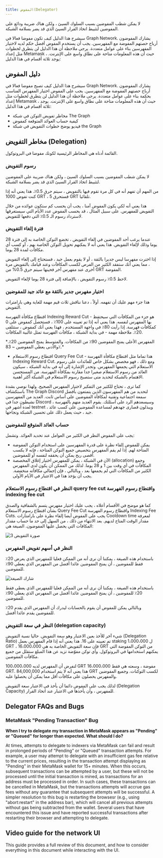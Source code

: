 ```yaml
---
title: المفوض(Delegator)
---
```


لا يمكن شطب المفوضين بسبب السلوك السيئ ، ولكن هناك ضريبة ودائع على المفوضين لتثبيط اتخاذ القرار السيئ الذي قد يضر بسلامة الشبكة.

سيشرح هذا الدليل كيف تكون مفوضا فعالا في Graph Network. يشارك المفوضون أرباح حصتهم المفوضة مع المفهرسين. يجب أن يستخدم المفوض أفضل حكم لديه لاختيار المفهرسين بناء على عوامل متعددة. يرجى ملاحظة أن هذا الدليل لن يتطرق لخطوات مثل إعداد Metamask ، حيث أن هذه المعلومات متاحة على نطاق واسع على الإنترنت. يوجد ثلاثة أقسام في هذا الدليل:

## دليل المفوض

سيشرح هذا الدليل كيف تصبح مفوضا فعالا في Graph Network. يشارك المفوضون أرباح حصتهم المفوضة مع المفهرسين. يجب على المفوض اختيار المفهرس المناسب بحكمة بناء على عوامل متعددة. يرجى ملاحظة أن هذا الدليل لن يتطرق لخطوات مثل إعداد Metamask ، حيث أن هذه المعلومات متاحة على نطاق واسع على الإنترنت. يوجد ثلاثة أقسام في هذا الدليل:

- مخاطر تفويض التوكن في شبكة The Graph
- كيفية حساب العوائد المتوقعة كمفوض
- فيديو يوضح خطوات التفويض في شبكة the Graph

## مخاطر التفويض (Delegation)

القائمة أدناه هي المخاطر الرئيسية لكونك مفوضا في البروتوكول.

### رسوم التفويض

لا يمكن شطب المفوضين بسبب السلوك السيئ ، ولكن هناك ضريبة على المفوضين لتثبيط اتخاذ القرار السيئ الذي قد يضر بسلامة الشبكة.

من المهم أن تفهم أنه في كل مرة تقوم فيها بالتفويض ، سيتم حرق 0.5٪. هذا يعني أنه إذا كنت تفوض 1000 GRT ، فستحرق 5 GRT تلقائيا.

هذا يعني أنه لكي يكون المفوض آمنا ، يجب أن يحسب كم ستكون عوائده من خلال التفويض للمفهرس. على سبيل المثال ، قد يحسب المفوض عدد الأيام التي سيستغرقها لاسترداد رسوم الـ 0.5٪ التي دفعها للتفويض.

### فترة إلغاء التفويض

عندما يرغب أحد المفوضين في إلغاء التفويض ، تخضع التوكن الخاصة به إلى فترة 28 يوما وذلك لإلغاء التفويض. هذا يعني أنه لا يمكنهم تحويل التوكن الخاصة بهم ، أو كسب أي مكافآت لمدة 28 يوما.

إذا اخترت مفهرسا ليس جديرا بالثقة ، أو لا يقوم بعمل جيد ، فستحتاج إلى إلغاء التفويض ، مما يعني أنك ستفقد الكثير من الفرص لكسب المكافآت وعند قيامك بالتفويض مرة أخرى عند مفهرس آخر فحينها سيتم حرق 0.5% من GRT المفوضة.

<div sx={{ mx: 'auto', maxWidth: '400px' }}>لاحظ 0.5٪ رسوم التفويض ، بالإضافة إلى فترة 28 يوما لإلغاء التفويض.</div>

### اختيار مفهرس جدير بالثقة مع عائد جيد للمفوضين

هذا جزء مهم عليك أن تفهمه. أولاً ، دعنا نناقش ثلاث قيم مهمة للغاية وهي بارامترات التفويض.

اقتطاع مكافأة الفهرسة Indexing Reward Cut - هو جزء من المكافآت التي سيحتفظ بها المفهرس لنفسه. هذا يعني أنه إذا تم تعيينه على 100٪ ، فستحصل كمفوض على 0 كمكافآت فهرسة. إذا رأيت 80٪ في واجهة المستخدم ، فهذا يعني أنك كمفوض ، ستتلقى 20٪. ملاحظة مهمة - في بداية الشبكة ، مكافآت الفهرسة تمثل غالبية المكافآت.

<div sx={{ mx: 'auto', maxWidth: '700px' }}>
  *المفهرس الأعلى يمنح المفوضين 90٪ من المكافآت. والمتوسط يمنح المفوضين 20٪. والأدنى يعطي المفوضين ~ 83٪.*
</div>

- اقتطاع رسوم الاستعلام Query Fee Cut - هذا تماما مثل اقتطاع مكافأة الفهرسة Indexing Reward Cut. ومع ذلك ، فهو مخصص بشكل خاص للعائدات على رسوم الاستعلام التي يجمعها المفهرس. وتجدر الإشارة إلى أنه في بداية الشبكة ، سيكون العائد من رسوم الاستعلام صغيرا جدا مقارنة بمكافأة الفهرسة. من المستحسن الاهتمام بالشبكة لتحديد متى ستصبح رسوم الاستعلام في الشبكة أكثر أهمية.

كما ترى ، تحتاج للكثير من التفكير لاختيار المفهرس الصحيح. ولهذا نوصي بشدة باستكشاف The Graph Discord لتحديد من هم المفهرسون الذين يتمتعون بأفضل سمعة اجتماعية وتقنية لمكافأة المفوضين على أساس ثابت. العديد من المفهرسين نشيطون جدا في Discord ، وسيسعدهم الرد على أسئلتك. يقوم العديد منهم بالفهرسة لعدة أشهر في testnet ، ويبذلون قصارى جهدهم لمساعدة المفوضين على كسب عائد جيد ، حيث يعمل ذلك على تحسين الشبكة ونجاحها.

### حساب العائد المتوقع للمفوضين

يجب على المفوض النظر في الكثير من العوامل عند تحديد العوائد. وتشمل:

- يمكن للمفوض إلقاء نظرة على قدرة المفهرسين على استخدام التوكن المفوضة المتاحة لهم. إذا لم يقم المفهرس بتخصيص جميع التوكن المتاحة ، فإنه لا يكسب أقصى ربح يمكن أن يحققه لنفسه أو للمفوضين.
- الآن في الشبكة ، يمكن للمفهرس اختيار إغلاق المخصصة (allocation) وجمع المكافآت في أي وقت بين 1 و 28 يوما. لذلك من الممكن أن يكون لدى المفهرس الكثير من المكافآت التي لم يجمعها بعد ، وبالتالي ، فإن إجمالي مكافآته منخفضة. يجب أن يؤخذ هذا في الاعتبار في الأيام الأولى.

### النظر في اقتطاع رسوم الاستعلام query fee cut واقتطاع رسوم الفهرسة indexing fee cut

كما هو موضح في الأقسام أعلاه ، يجب عليك اختيار مفهرس يتسم بالشفافية والصدق بشأن اقتطاع رسوم الاستعلام Query Fee Cut واقتطاع رسوم الفهرسة Indexing Fee Cuts. يجب على المفوض أيضا إلقاء نظرة على بارامتارات Cooldown time لمعرفة مقدار الوقت المتاح لديهم. بعد الانتهاء من ذلك ، من السهل إلى حد ما حساب مقدار المكافآت التي يحصل عليها المفوضون. الصيغة هي:

![صورة التفويض 3](/img/Delegation-Reward-Formula.png)

### النظر في أسهم تفويض المفهرس

باستخدام هذه الصيغة ، يمكننا أن نرى أنه من الممكن فعليا للمفهرس الذي يعرض 20٪ فقط للمفوضين ، أن يمنح المفوضين عائدا أفضل من المفهرس الذي يعطي 90٪ للمفوضين.

![شارك الصيغة](/img/Share-Forumla.png)

باستخدام هذه الصيغة ، يمكننا أن نرى أنه من الممكن فعليا للمفهرس الذي يعطي فقط 20٪ للمفوضين ، أن يمنح المفوضين عائدا أفضل من المفهرس الذي يعطي 90٪ للمفوضين.

وبالتالي يمكن للمفوض أن يقوم بالحسابات ليدرك أن المفهرس الذي يقدم 20٪ للمفوضين يقدم عائدا أفضل.

### النظر في سعة التفويض (delegation capacity)

شيء آخر للأخذ بعين الاعتبار وهو سعة التفويض. حاليا نسبة التفويض (Delegation Ratio) تم تعيينه على 16. هذا يعني أنه إذا قام المفهرس بعمل staking ل 1،000،000 GRT ، فإن سعة التفويض الخاصة به هي 16،000،000 GRT من التوكن المفوضة التي يمكنهم استخدامها في البروتوكول. وأي توكن مفوّضة تزيد عن هذا المبلغ ستقلل من جميع مكافآت المفوضين.

لنفرض أن المفهرس لديه 100،000،000 GRT مفوضة ، وسعته هي فقط 16،000،000 GRT. هذا يعني أنه لا يتم استخدام 84,000,000 GRT لكسب التوكنات. وجميع المفوضين والمفهرس يحصلون على مكافآت أقل مما يمكن أن يحصلوا عليه.

لذلك يجب على المفوض دائما أن يأخذ في الاعتبار سعة التفويض (Delegation Capacity) للمفهرس ، وأن يأخذها في الاعتبار عند اتخاذ القرار.

## Delegator FAQs and Bugs

### MetaMask "Pending Transaction" Bug

**When I try to delegate my transaction in MetaMask appears as "Pending" or "Queued" for longer than expected. What should I do?**

At times, attempts to delegate to indexers via MetaMask can fail and result in prolonged periods of "Pending" or "Queued" transaction attempts. For example, a user may attempt to delegate with an insufficient gas fee relative to the current prices, resulting in the transaction attempt displaying as "Pending" in their MetaMask wallet for 15+ minutes. When this occurs, subsequent transactions can be attempted by a user, but these will not be processed until the initial transaction is mined, as transactions for an address must be processed in order. In such cases, these transactions can be cancelled in MetaMask, but the transactions attempts will accrue gas fees without any guarantee that subsequent attempts will be successful. A simpler resolution to this bug is restarting the browsesr (e.g., using "abort:restart" in the address bar), which will cancel all previous attempts without gas being subtracted from the wallet. Several users that have encountered this issue and have reported successful transactions after restarting their browser and attempting to delegate.

## Video guide for the network UI

This guide provides a full review of this document, and how to consider everything in this document while interacting with the UI.

<VideoEmbed src="https://www.youtube.com/embed/2G7S2gdURdc" />
